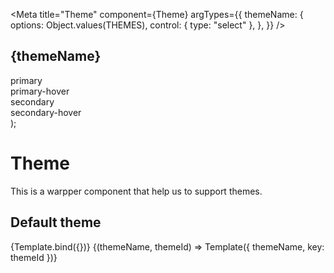 

<Meta
  title="Theme"
  component={Theme}
  argTypes={{
    themeName: {
      options: Object.values(THEMES),
      control: { type: "select" },
    },
  }}
/>

  <Theme themeName={themeName} key={key}>
    <div className="storybook-theme-container">
      <h2>{themeName}</h2>
      <div className="storybook-theme-fields">
        <div className="storybook-theme-field primary">primary</div>
        <div className="storybook-theme-field primary-hover">primary-hover</div>
        <div className="storybook-theme-field secondary">secondary</div>
        <div className="storybook-theme-field secondary-hover">
          secondary-hover
        </div>
      </div>
    </div>
  </Theme>
);

# Theme

This is a warpper component that help us to support themes.

## Default theme

<Canvas>
  <Story name="default_props">{Template.bind({})}</Story>
</Canvas>

<Canvas>
  <Story name="all themes">
    <ThemeVariants>
      {(themeName, themeId) => Template({ themeName, key: themeId })}
    </ThemeVariants>
  </Story>
</Canvas>

